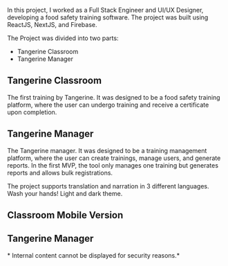 
<PostHeader
    title='Food Safety Training Software'
    projectName='Tangerine'
    imageName='tangerine/preview-image.png'
    date='2022 - 2023'
    order='1'
/>

In this project, I worked as a Full Stack Engineer and UI/UX Designer, developing a food safety training software. The project was built using ReactJS, NextJS, and Firebase.

The Project was divided into two parts:

- Tangerine Classroom
- Tangerine Manager

## Tangerine Classroom
The first training by Tangerine. It was designed to be a food safety training platform, where the user can undergo training and receive a certificate upon completion.

## Tangerine Manager
The Tangerine manager. It was designed to be a training management platform, where the user can create trainings, manage users, and generate reports. In the first MVP, the tool only manages one training but generates reports and allows bulk registrations.

<div class='blogGallery'>
    <Media src='/work/tangerine/preview-image.png' alt='tangerine-main-page' />
    The project supports translation and narration in 3 different languages.
    <Media src='/work/tangerine/initial-workflow.mp4' alt='tangerine-main-page' />
    Wash your hands!
    <Media src='/work/tangerine/game.mp4' alt='tangerine-main-page' />
    Light and dark theme.
    <Media src='/work/tangerine/questions-black.png' alt='tangerine-main-page' />
    <Media src='/work/tangerine/questions-white.png' alt='tangerine-main-page' />
    <Media src='/work/tangerine/review.png' alt='tangerine-main-page' />
    <Media src='/work/tangerine/success-page-english.png' alt='tangerine-main-page' />
</div>

## Classroom Mobile Version

<div class='blogGallery mosaic'>
    <Media src='/work/tangerine/mobile-version.png' alt='tangerine-main-page' />
    <Media src='/work/tangerine/mobile-version-white.png' alt='tangerine-main-page' />
    <Media src='/work/tangerine/mobile-version-white-level1.png' alt='tangerine-main-page' />
</div>

## Tangerine Manager

<div class='blogGallery'>
    <Media src='/work/tangerine/tangerine-manager-login.png' alt='tangerine-main-page' />
    <Media src='/work/tangerine/tangerine-manager-restore-password.png' alt='tangerine-main-page' />
    * Internal content cannot be displayed for security reasons.*
</div>
